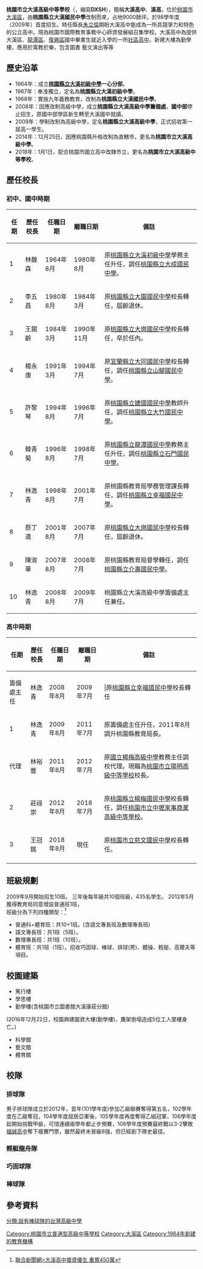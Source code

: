 {{Infobox School
| name = 桃園市立大溪高級中等學校
| other_name = Taoyuan Municipal Daxi Senior High School
| image = Dasi Senior High School Logo.jpg
| motto = 
| established = 1964年 桃園縣立大溪初級中學一心分部<br>1967年 桃園縣立大漢初級中學<br>1968年 桃園縣立大漢國民中學<br>2009年 桃園縣立大溪高級中學<br>2014年 桃園市立大溪高級中學<br>2018年 桃園市立大溪高級中等學校
| type = [[公立學校|市立]][[普通型高級中學|普通型高級中學]]
| district = {{ROC}}[[桃園市|桃園市]][[大溪區|大溪區]]
| grades = 三年學制
| principal = 王冠銘
| staff = 91人
| enrollment = 1.222人（2017年）
| sports = 棒球、桌球、羽毛球
| website = http://www.dssh.tyc.edu.tw/
| area = 3.0480公頃
| classes = 每年級11班，共33班
| address = 335 桃園市大溪區康莊路641號
| number = 03-3878628
| fax = 03-3874078
| coordinates = {{Coord|24.868745|121.2858825|display=inline,title}}
| pushpin_map = Taiwan Taoyuan
}}


'''桃園市立大溪高級中等學校'''（{{Lang-en|Taoyuan Municipal Daxi Senior High School}}，縮寫'''DXSH'''），簡稱'''大溪高中'''、'''溪高'''，位於[[桃園市|桃園市]][[大溪區|大溪區]]，由'''桃園縣立大漢國民中學'''改制而來，占地9000餘坪。於98學年度（2009年）首度招生。時任縣長[[朱立倫|朱立倫]]期盼大溪高中能成為一所具競爭力和特色的公立高中。現為桃園市國際教育事務中心師資發展組召集學校。大溪高中為提供大溪區、[[龍潭區_(台灣)|龍潭區]]、[[復興區_(台灣)|復興區]]國中畢業生就近入學的一所[[社區高中|社區高中]]。新建大樓為勤學樓，應用於寓教於樂，包含圖書 藝文演出等等

==歷史沿革==
*1964年：成立'''[[桃園市立大溪國民中學|桃園縣立大溪初級中學]]一心分部'''。 
*1967年：奉准獨立，定名為'''桃園縣立大漢初級中學'''。 
*1968年：實施九年義務教育，改制為'''桃園縣立大漢國民中學'''。 
*2008年：因應改制高級中學，成立'''桃園縣立大溪高級中學籌備處'''，'''國中部'''停止招生，原國中部學區新生轉至大溪國中就讀。
*2009年：學制改制為高級中學，定名'''桃園縣立大溪高級中學'''，正式招收第一屆高一學生。
*2014年：12月25日，因應桃園縣升格改制為直轄市，更名為'''桃園市立大溪高級中學'''。
*2018年：1月1日，配合桃園市國立高中改隸市立，更名為'''桃園市立大溪高級中等學校'''。

==歷任校長==
===初中、國中時期===
<!--原任校名以任職時校名為主，不需要更為現今名稱-->
{|class="wikitable" cellspacing="0"
!任期||歷任校長||任職日期||離職日期||備註
|-
|1||林馥森||1964年8月||1980年8月||原[[桃園市立大溪國民中學|桃園縣立大溪初級中學]]學務主任升任，調任[[桃園市立大成國民中學|桃園縣立大成國民中學]]。
|-
|2||李五昌||1980年8月||1984年3月||原[[桃園市立大園國民中學|桃園縣立大園國民中學]]校長轉任，屆齡退休。
|-
|3||王錫齡||1984年3月||1990年11月||原[[桃園市立大崗國民中學|桃園縣立大崗國民中學]]校長轉任，卒於任內。
|-
|4||楊永康||1991年3月||1994年7月||原[[宜蘭縣立大同國民中學|宜蘭縣立大同國民中學]]校長轉任，調任[[桃園市立山腳國民中學|桃園縣立山腳國民中學]]。
|-
|5||許黎琴||1994年8月||1996年7月||原[[桃園市立建國國民中學|桃園縣立建國國民中學]]教師升任，調任[[桃園市立大竹國民中學|桃園縣立大竹國民中學]]。
|-
|6||韓青菊||1996年8月||1998年7月||原[[桃園市立龍潭國民中學|桃園縣立龍潭國民中學]]教務主任升任，調任[[桃園市立石門國民中學|桃園縣立石門國民中學]]。
|-
|7||林逸青||1998年8月||2001年7月||原桃園縣教育局學務管理課長轉任，調任[[桃園市立幸福國民中學|桃園縣立幸福國民中學]]。
|-
|8||蔡丁遺||2001年8月||2007年7月||原[[桃園市立大崗國民中學|桃園縣立大崗國民中學]]校長轉任，屆齡退休。
|-
|9||陳淑華||2007年8月||2008年7月||原桃園縣教育局督學轉任，調任[[桃園市立介壽國民中學|桃園縣立介壽國民中學]]。
|-
|10||林逸青||2008年8月||2009年7月||桃園縣立大溪高級中學籌備處主任兼任。
|}

===高中時期===
{|class="wikitable" cellspacing="0"
!任期||歷任校長||任職日期||離職日期||備註
|-
|籌備處主任||林逸青||2008年8月||2009年7月|||原[[桃園市立幸福國民中學|桃園縣立幸福國民中學]]校長轉任
|-
|1||林逸青||2009年8月||2011年7月||原籌備處主任升任，2011年8月調升桃園縣教育局長。
|-
|代理||林裕豐||2011年8月||2012年7月||原[[桃園市立楊梅高級中等學校|國立楊梅高級中學]]教務主任調校代理。現職為[[桃園市立陽明高級中等學校|桃園市立陽明高級中等學校]]校長。
|-
|2||莊祿崇||2012年8月||2018年7月||原[[桃園市立楊梅國民中學|桃園縣立楊梅國民中學]]校長轉任，調任[[桃園市立中壢家事商業高級中等學校|桃園市立中壢家事商業高級中等學校]]。
|-
|3||王冠銘||2018年8月||現任||原[[桃園市立慈文國民中學|桃園市立慈文國民中學]]校長轉任。
|-
|}

==班級規劃==
2009年9月開始招生10班。
三年後每年級共10個班級，435名學生。
2012年5月獲得教育局同意增設普通班1班，<br>
班級分為下列四種類型：<ref>[http://mag.udn.com/mag/campus/storypage.jsp?f_MAIN_ID=171&f_SUB_ID=123&f_ART_ID=180834 聯合新聞網>大溪高中搶資優生 重賞450萬]{{dead link|date=2018年3月 |bot=InternetArchiveBot |fix-attempted=yes }}</ref>
*普通科+體育班：共10+1班。(含語文專長班及數理專長班)
*語文專長班：共1班（5班）。
*數理專長班：共1班（10班）。
*體育班：共1班（1班）。招收巧固球、棒球、排球(男)、體操、輕艇、高爾夫等項目。

==校園建築==
*篤行樓
*學思樓
*勤學樓(含桃園市立圖書館大溪康莊分館)
(2016年12月22日，校園興建圖資大樓(勤學樓)，鷹架倒塌造成5位工人墜樓身亡。)
*科學館
*藝文館
*體育館

==校隊==
===排球隊===
男子排球隊成立於2012年，首年(101學年度)參加乙級聯賽奪得第五名，102學年度在乙級奪冠，104學年度屈居亞軍後，105學年度再度奪得乙組冠軍，106學年度起開始挑戰甲級，可惜連續兩學年都止步預賽，108學年度預賽最終戰以3-2擊敗[[福誠高中|福誠高中]]奪下複賽門票，雖然最終未晉級8強，但已經創下隊史最佳。

===輕艇龍舟隊===
===巧固球隊===
===棒球隊===

==參考資料==
{{reflist}}
 
{{桃園市高級中等學校}}

[[Category:桃園市立普通型高級中等學校|Category:桃園市立普通型高級中等學校]]
[[Category:大溪區|Category:大溪區]]
[[Category:1964年創建的教育機構|Category:1964年創建的教育機構]]
[[分類:設有棒球隊的台灣高級中學|分類:設有棒球隊的台灣高級中學]]